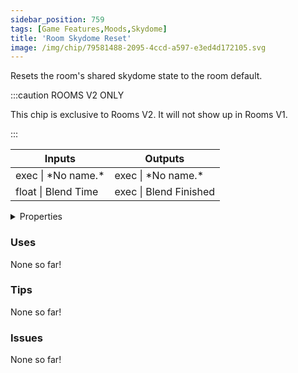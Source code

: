 ```yaml
---
sidebar_position: 759
tags: [Game Features,Moods,Skydome]
title: 'Room Skydome Reset'
image: /img/chip/79581488-2095-4ccd-a597-e3ed4d172105.svg
---
```


Resets the room's shared skydome state to the room default.

:::caution ROOMS V2 ONLY

This chip is exclusive to Rooms V2. It will not show up in Rooms V1.

:::


<IChip uuid="79581488-2095-4ccd-a597-e3ed4d172105"/>

<table><thead><tr><th>Inputs</th><th>Outputs</th></tr></thead><tbody><tr><td>exec | *No name.*</td><td>exec | *No name.*</td></tr><tr><td>float | Blend Time</td><td>exec | Blend Finished</td></tr></tbody></table>

<details>
  <summary>Properties</summary>
  <div>
    <div>
    <table>
      <tbody>
        <tr>
          <td>Is beta required?</td>
          <td>No</td>
        </tr>
        <tr>
          <td>Is chip a trolling risk?</td>
          <td>No</td>
        </tr>
        <tr>
          <td>Is chip a role assignment risk?</td>
          <td>No</td>
        </tr>
        <tr>
          <td>Chip UUID</td>
          <td>79581488-2095-4ccd-a597-e3ed4d172105</td>
        </tr>
        <tr>
          <td>Room availability</td>
          <td>Rooms V2 only</td>
        </tr>
      </tbody>
    </table>
    </div>
  </div>
</details>

### Uses

None so far!

### Tips

None so far!

### Issues

None so far!